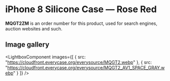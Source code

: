 
# iPhone 8 Silicone Case — Rose Red

<Callout type='info' emoji='👉🏻'>**MQGT2ZM** is an order number for this product, used for search engines, auction websites and such.</Callout>

## Image gallery

<LightboxComponent
    images={[
      {
        src: "https://cloudfront.everycase.org/everysource/MQGT2.webp"
      },
      {
        src: "https://cloudfront.everycase.org/everysource/MQGT2_AV1_SPACE_GRAY.webp"
      }
    ]}
  />
